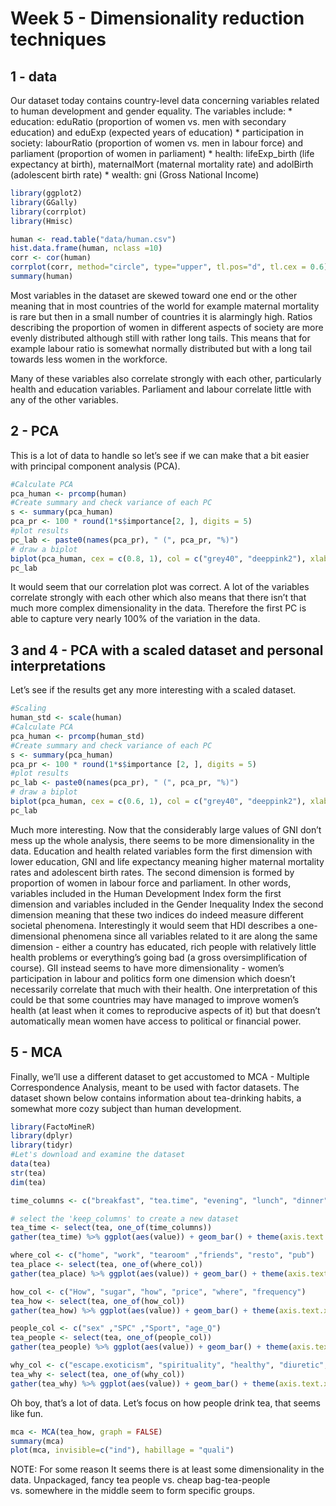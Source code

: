 
# Week 5 - Dimensionality reduction techniques

## 1 - data

Our dataset today contains country-level data concerning variables related to human development and gender equality.
The variables include:
* education: eduRatio (proportion of women vs. men with secondary education) and eduExp (expected years of education)
* participation in society: labourRatio (proportion of women vs. men in labour force) and parliament (proportion of women in parliament)
* health: lifeExp_birth (life expectancy at birth), maternalMort (maternal mortality rate) and adolBirth (adolescent birth rate)
* wealth: gni (Gross National Income)
```r
library(ggplot2)
library(GGally)
library(corrplot)
library(Hmisc)

human <- read.table("data/human.csv")
hist.data.frame(human, nclass =10)
corr <- cor(human)
corrplot(corr, method="circle", type="upper", tl.pos="d", tl.cex = 0.6)
summary(human)
```
Most variables in the dataset are skewed toward one end or the other meaning that in most countries of the world for example maternal mortality is rare but then in a small number of countries it is alarmingly high. Ratios describing the proportion of women in different aspects of society are more evenly distributed although still with rather long tails. This means that for example labour ratio is somewhat normally distributed but with a long tail towards less women in the workforce. 

Many of these variables also correlate strongly with each other, particularly health and education variables. Parliament and labour correlate little with any of the other variables.

## 2 - PCA
This is a lot of data to handle so let's see if we can make that a bit easier with principal component analysis (PCA). 
```r
#Calculate PCA
pca_human <- prcomp(human)
#Create summary and check variance of each PC
s <- summary(pca_human)
pca_pr <- 100 * round(1*s$importance[2, ], digits = 5)
#plot results
pc_lab <- paste0(names(pca_pr), " (", pca_pr, "%)")
# draw a biplot
biplot(pca_human, cex = c(0.8, 1), col = c("grey40", "deeppink2"), xlab = pc_lab[1], ylab = pc_lab[2])
pc_lab
```
It would seem that our correlation plot was correct. A lot of the variables correlate strongly with each other which also means that there isn't that much more complex dimensionality in the data. Therefore the first PC is able to capture very nearly 100% of the variation in the data. 


## 3 and 4 - PCA with a scaled dataset and personal interpretations
Let's see if the results get any more interesting with a scaled dataset.
```r
#Scaling
human_std <- scale(human)
#Calculate PCA
pca_human <- prcomp(human_std)
#Create summary and check variance of each PC
s <- summary(pca_human)
pca_pr <- 100 * round(1*s$importance [2, ], digits = 5)
#plot results
pc_lab <- paste0(names(pca_pr), " (", pca_pr, "%)")
# draw a biplot
biplot(pca_human, cex = c(0.6, 1), col = c("grey40", "deeppink2"), xlab = pc_lab[1], ylab = pc_lab[2])
pc_lab
```
Much more interesting. Now that the considerably large values of GNI don't mess up the whole analysis, there seems to be more dimensionality in the data. Education and health related variables form the first dimension with lower education, GNI and life expectancy meaning higher maternal mortality rates and adolescent birth rates. The second dimension is formed by proportion of women in labour force and parliament. In other words, variables included in the Human Development Index form the first dimension and variables included in the Gender Inequality Index the second dimension meaning that these two indices do indeed measure different societal phenomena. Interestingly it would seem that HDI describes a one-dimensional phenomena since all variables related to it are along the same dimension - either a country has educated, rich people with relatively little health problems or everything's going bad (a gross oversimplification of course). GII instead seems to have more dimensionality - women's participation in labour and politics form one dimension which doesn't necessarily correlate that much with their health. One interpretation of this could be that some countries may have managed to improve women's health (at least when it comes to reproducive aspects of it) but that doesn't automatically mean women have access to political or financial power.


## 5 - MCA
Finally, we'll use a different dataset to get accustomed to MCA - Multiple Correspondence Analysis, meant to be used with factor datasets. The dataset shown below contains information about tea-drinking habits, a somewhat more cozy subject than human development. 
```r
library(FactoMineR)
library(dplyr)
library(tidyr)
#Let's download and examine the dataset
data(tea)
str(tea)
dim(tea)

time_columns <- c("breakfast", "tea.time", "evening", "lunch", "dinner", "always")

# select the 'keep_columns' to create a new dataset
tea_time <- select(tea, one_of(time_columns))
gather(tea_time) %>% ggplot(aes(value)) + geom_bar() + theme(axis.text.x = element_text(angle = 45, hjust = 1, size = 8)) + facet_wrap("key", scales = "free") 

where_col <- c("home", "work", "tearoom" ,"friends", "resto", "pub")
tea_place <- select(tea, one_of(where_col))
gather(tea_place) %>% ggplot(aes(value)) + geom_bar() + theme(axis.text.x = element_text(angle = 45, hjust = 1, size = 8)) + facet_wrap("key", scales = "free") 

how_col <- c("How", "sugar", "how", "price", "where", "frequency")
tea_how <- select(tea, one_of(how_col))
gather(tea_how) %>% ggplot(aes(value)) + geom_bar() + theme(axis.text.x = element_text(angle = 45, hjust = 1, size = 8)) + facet_wrap("key", scales = "free") 

people_col <- c("sex" ,"SPC" ,"Sport", "age_Q")
tea_people <- select(tea, one_of(people_col))
gather(tea_people) %>% ggplot(aes(value)) + geom_bar() + theme(axis.text.x = element_text(angle = 45, hjust = 1, size = 8)) + facet_wrap("key", scales = "free") 

why_col <- c("escape.exoticism", "spirituality", "healthy", "diuretic", "friendliness", "iron.absorption", "feminine", "sophisticated", "slimming", "exciting", "relaxing" ,"effect.on.health")
tea_why <- select(tea, one_of(why_col))
gather(tea_why) %>% ggplot(aes(value)) + geom_bar() + theme(axis.text.x = element_text(angle = 45, hjust = 1, size = 8)) + facet_wrap("key", scales = "free") 


```

Oh boy, that's a lot of data. Let's focus on how people drink tea, that seems like fun.

```r
mca <- MCA(tea_how, graph = FALSE)
summary(mca)
plot(mca, invisible=c("ind"), habillage = "quali")
```
NOTE: For some reason
It seems there is at least some dimensionality in the data. Unpackaged, fancy tea people vs. cheap bag-tea-people vs. somewhere in the middle seem to form specific groups. 


